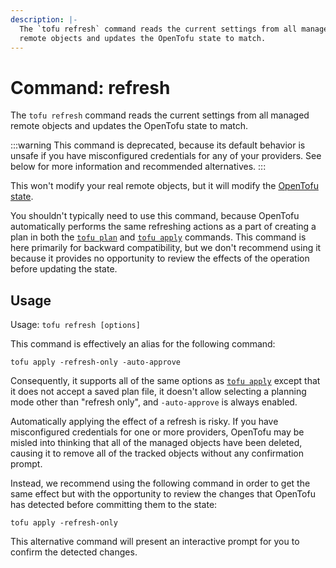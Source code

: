 ```yaml
---
description: |-
  The `tofu refresh` command reads the current settings from all managed
  remote objects and updates the OpenTofu state to match.
---
```


# Command: refresh

The `tofu refresh` command reads the current settings from all managed
remote objects and updates the OpenTofu state to match.

:::warning
This command is deprecated, because its default behavior is
unsafe if you have misconfigured credentials for any of your providers.
See below for more information and recommended alternatives.
:::

This won't modify your real remote objects, but it will modify the
[OpenTofu state](/docs/language/state).

You shouldn't typically need to use this command, because OpenTofu
automatically performs the same refreshing actions as a part of creating
a plan in both the
[`tofu plan`](/docs/cli/commands/plan)
and
[`tofu apply`](/docs/cli/commands/apply)
commands. This command is here primarily for backward compatibility, but
we don't recommend using it because it provides no opportunity to review
the effects of the operation before updating the state.

## Usage

Usage: `tofu refresh [options]`

This command is effectively an alias for the following command:

```
tofu apply -refresh-only -auto-approve
```

Consequently, it supports all of the same options as
[`tofu apply`](/docs/cli/commands/apply) except that it does not accept a saved
plan file, it doesn't allow selecting a planning mode other than "refresh only",
and `-auto-approve` is always enabled.

Automatically applying the effect of a refresh is risky. If you have
misconfigured credentials for one or more providers, OpenTofu may
be misled into thinking that all of the managed objects have been deleted,
causing it to remove all of the tracked objects without any confirmation prompt.

Instead, we recommend using the following command in order to get the same
effect but with the opportunity to review the changes that OpenTofu has
detected before committing them to the state:

```
tofu apply -refresh-only
```

This alternative command will present an interactive prompt for you to confirm
the detected changes.
